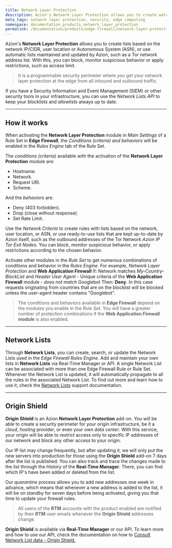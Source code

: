 ```yaml
---
title: Network Layer Protection
description: Azion's Network Layer Protection allows you to create watch lists based on the network (IP / CIDR).
meta_tags: natwork layer protection, security, edge computing
namespace: documentation_products_network_layer_protection
permalink: /documentation/products/edge-firewall/network-layer-protection/
---
```


Azion's **Network Layer Protection** allows you to create lists based on the network IP/CIDR, user location or Autonomous System (ASN), or use automatic lists maintained and updated by Azion, such as a Tor network address list. With this, you can block, monitor suspicious behavior or apply restrictions, such as access limit.

> It is a programmable security perimeter where you get your network layer protection at the edge from all inbound and outbound traffic.

If you have a Security Information and Event Management (SIEM) or other security tools in your infrastructure, you can use the *Network Lists API* to keep your *blocklists* and *allowlists* always up to date.

***

## How it works

When activating the **Network Layer Protection** module in *Main Settings* of a Rule Set in **Edge Firewall**, the *Conditions (criteria) and behaviors* will be enabled in the *Rules Engine* tab of the Rule Set.

The *conditions (criteria)* available with the activation of the **Network Layer Protection** module are:

* Hostname.
* Network.
* Request URI.
* Scheme. 

And the *behaviors* are:

* Deny (403 forbidden).
* Drop (close without response).
* Set Rate Limit.

Use the *Network Criteria* to create rules with lists based on the network, user location, or ASN, or use ready-to-use lists that are kept up-to-date by Azion itself, such as the outbound addresses of the Tor Network *Azion IP Tor Exit Nodes*. You can block, monitor suspicious behavior, or apply restrictions according to the chosen behavior.

Activate other modules in the *Rule Set* to get numerous combinations of conditions and behavior in the *Rules Engine*. For example, *Network Layer Protection* and **Web Application Firewall** If: Network matches *My-Country-BlockList* and *Header User Agent* - Unique criteria of the **Web Application Firewall** module - *does not match* Googlebot Then: **Deny**. In this case requests originating from countries that are on the blocklist will be blocked unless the user-agent header contains "Googlebot".

> The conditions and behaviors available in **Edge Firewall** depend on the modules you enable in the *Rule Set*. You will have a greater number of protection combinations if the **Web Application Firewall module** is also enabled.

***

## Network Lists

Through **Network Lists**, you can create, search, or update the Network Lists used in the _Edge Firewall Rules Engine_. Add and maintain your own lists in **Network Lists** via  Real-Time Manager or API. A single Network List can be associated with more than one Edge Firewall Rule or Rule Set. Whenever the Network List is updated, it will automatically propagate to all the rules in the associated Network List. To find out more and learn how to use it, check the [Network Lists](/en/documentation/products/edge-firewall/network-layer-protection/network-lists/) support documentation.

***

## Origin Shield 

**Origin Shield** is an Azion **Network Layer Protection** add-on. You will be able to create a security perimeter for your origin infrastructure, be it a *cloud*, *hosting* provider, or even your own *data center*. With this service, your origin will be able to restrict access only to specific IP addresses of our network and block any other access to your origin.

Our IP list may change frequently, but after updating it, we will only put the new servers into production for those using the **Origin Shield** add-on 7 days after the list is published. You can also track and trace the changes made to the list through the *History* of the **Real-Time Manager**. There, you can find which IP's have been added or deleted from the list.

Our *quarantine* process allows you to add new addresses one week in advance, which means that whenever a new address is added to the list, it will be on standby for seven days before being activated, giving you that time to update your firewall rules.

> All users of the **RTM** accounts with the product enabled are notified by their **RTM** user emails whenever the **Origin Shield** addresses change.

**Origin Shield** is available via **Real-Time Manager** or our API. To learn more and how to use our API, check the documentation on how to [Consult Network List data - Origin Shield.](/en/documentation/products/api/v3/network-lists/)
